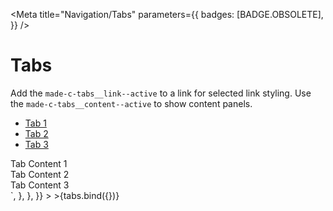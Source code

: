 
<Meta
  title="Navigation/Tabs"
  parameters={{
    badges: [BADGE.OBSOLETE],
  }}
/>


# Tabs

Add the `made-c-tabs__link--active` to a link for selected link styling. Use the `made-c-tabs__content--active` to show content panels.

<Canvas>
  <Story
    name="Default"
    argTypes={{
      tabs: {
        name: "Tabs",
        control: {
          type: "array",
        },
      },
      content: {
        name: "Content",
      },
    }}
    args={{
      tabs: ["Tab 1", "Tab 2", "Tab 3"],
      content: "Tab Content 1",
    }}
    parameters={{
      docs: {
        source: {
          code: `
  <div>
      <ul class="made-c-tabs__list">
        <li class="made-c-tabs__item">
          <a href="" class="made-c-tabs__link made-c-tabs__link--active" tabindex="0">
            Tab 1
          </a>
        </li>
        <li class="made-c-tabs__item">
          <a href="" class="made-c-tabs__link" tabindex="0">
            Tab 2
          </a>
        </li>
        <li class="made-c-tabs__item">
          <a href="" class="made-c-tabs__link" tabindex="0">
            Tab 3
          </a>
        </li>
      </ul>
      <div>
        <div
          class="made-c-tabs__content made-c-tabs__content--active"
          role="tabpanel"
          id="tab-1"
        >
          Tab Content 1
        </div>
        <div class="made-c-tabs__content" role="tabpanel" id="tab-2">
          Tab Content 2
        </div>
        <div class="made-c-tabs__content" role="tabpanel" id="tab-3">
          Tab Content 3
        </div>
      </div>
    </div>`,
        },
      },
    }}
  >
    >{tabs.bind({})}
  </Story>
</Canvas>
